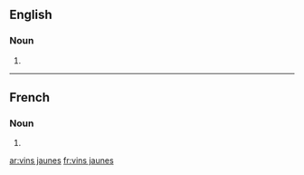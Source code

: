 ==English==

===Noun===
{{head|en|noun plural form|head=[[vin]]s [[jaune]]s}}

# {{plural of|vin jaune|lang=en}}

----

==French==

===Noun===
{{head|fr|noun plural form|head=[[vin]]s [[jaune]]s}}

# {{plural of|vin jaune|lang=fr}}

[[ar:vins jaunes]]
[[fr:vins jaunes]]